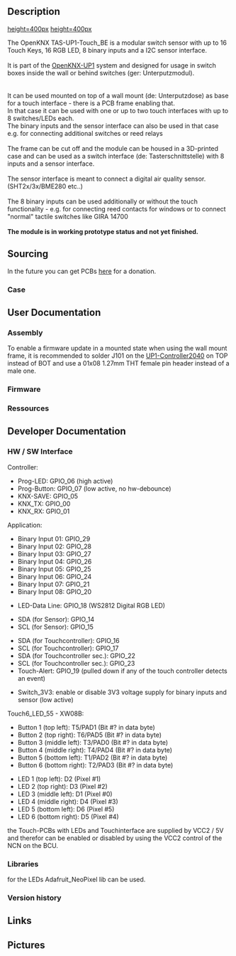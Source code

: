 == Description ==

[[media/TAS-UP1-TouchRGB_Proto01_PCB.jpg|height=400px]]
[[media/TAS-UP1-TouchRGB_Proto01_Touch.jpg|height=400px]]

The OpenKNX TAS-UP1-Touch_BE is a modular switch sensor with up to 16 Touch Keys, 16 RGB LED, 8 binary inputs and a I2C sensor interface.<br><br>
It is part of the [[OpenKNX-UP1]] system and designed for usage in switch boxes inside the wall or behind switches (ger: Unterputzmodul).<br><br><br>
It can be used mounted on top of a wall mount (de: Unterputzdose) as base for a touch interface - there is a PCB frame enabling that.<br>
In that case it can be used with one or up to two touch interfaces with up to 8 switches/LEDs each.<br>
The binary inputs and the sensor interface can also be used in that case e.g. for connecting additional switches or reed relays<br><br>
The frame can be cut off and the module can be housed in a 3D-printed case and can be used as a switch interface (de: Tasterschnittstelle) with 8 inputs and a sensor interface.<br><br>

The sensor interface is meant to connect a digital air quality sensor. (SHT2x/3x/BME280 etc..)<br><br>
The 8 binary inputs can be used additionally or without the touch functionality - e.g. for connecting reed contacts for windows or to connect "normal" tactile switches like GIRA 14700<br><br>

'''The module is in working prototype status and not yet finished.'''

== Sourcing ==

In the future you can get PCBs [http://shop.sirsydom.de here] for a donation.<br>

=== Case ===


== User Documentation ==

=== Assembly ===

To enable a firmware update in a mounted state when using the wall mount frame, it is recommended to solder J101 on the [[UP1-Controller2040]] on TOP instead of BOT and use a 01x08 1.27mm THT female pin header instead of a male one.

=== Firmware ===

=== Ressources ===



== Developer Documentation ==

=== HW / SW Interface ===

Controller:
* Prog-LED: GPIO_06 (high active)
* Prog-Button: GPIO_07 (low active, no hw-debounce)
* KNX-SAVE: GPIO_05
* KNX_TX: GPIO_00
* KNX_RX: GPIO_01

Application:
* Binary Input 01: GPIO_29
* Binary Input 02: GPIO_28
* Binary Input 03: GPIO_27
* Binary Input 04: GPIO_26
* Binary Input 05: GPIO_25
* Binary Input 06: GPIO_24
* Binary Input 07: GPIO_21
* Binary Input 08: GPIO_20

* LED-Data Line: GPIO_18 (WS2812 Digital RGB LED)

* SDA (for Sensor): GPIO_14
* SCL (for Sensor): GPIO_15

* SDA (for Touchcontroller): GPIO_16
* SCL (for Touchcontroller): GPIO_17
* SDA (for Touchcontroller sec.): GPIO_22
* SCL (for Touchcontroller sec.): GPIO_23
* Touch-Alert: GPIO_19 (pulled down if any of the touch controller detects an event)

* Switch_3V3: enable or disable 3V3 voltage supply for binary inputs and sensor (low active)


Touch6_LED_55 - XW08B:
* Button 1 (top left): T5/PAD1 (Bit #? in data byte)
* Button 2 (top right): T6/PAD5 (Bit #? in data byte)
* Button 3 (middle left): T3/PAD0 (Bit #? in data byte)
* Button 4 (middle right): T4/PAD4 (Bit #? in data byte)
* Button 5 (bottom left): T1/PAD2 (Bit #? in data byte)
* Button 6 (bottom right): T2/PAD3 (Bit #? in data byte)

* LED 1 (top left): D2 (Pixel #1)
* LED 2 (top right): D3 (Pixel #2)
* LED 3 (middle left): D1 (Pixel #0)
* LED 4 (middle right): D4 (Pixel #3)
* LED 5 (bottom left): D6 (Pixel #5)
* LED 6 (bottom right): D5 (Pixel #4)

the Touch-PCBs with LEDs and Touchinterface are supplied by VCC2 / 5V and therefor can be enabled or disabled by using the VCC2 control of the NCN on the BCU.


=== Libraries ===

for the LEDs Adafruit_NeoPixel lib can be used.


=== Version history ===



== Links ==



== Pictures ==
